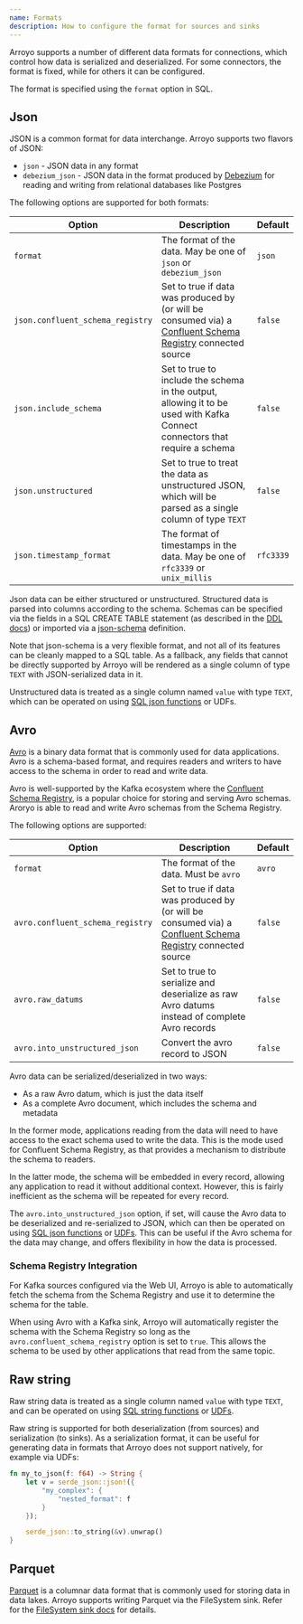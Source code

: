 ```yaml
---
name: Formats
description: How to configure the format for sources and sinks
---
```


Arroyo supports a number of different data formats for connections, which
control how data is serialized and deserialized. For some connectors, the format
is fixed, while for others it can be configured.

The format is specified using the `format` option in SQL.

## Json

JSON is a common format for data interchange. Arroyo supports two flavors of JSON:

* `json` - JSON data in any format
* `debezium_json` - JSON data in the format produced by
  [Debezium](https://debezium.io/) for reading and writing from relational databases like Postgres

The following options are supported for both formats:

| Option | Description | Default |
| ------ | ----------- | ------- |
| `format` | The format of the data. May be one of `json` or `debezium_json` | `json` |
| `json.confluent_schema_registry` | Set to true if data was produced by (or will be consumed via) a [Confluent Schema Registry](https://docs.confluent.io/platform/current/schema-registry/index.html) connected source | `false` |
| `json.include_schema` | Set to true to include the schema in the output, allowing it to be used with Kafka Connect connectors that require a schema | `false` |
| `json.unstructured` | Set to true to treat the data as unstructured JSON, which will be parsed as a single column of type `TEXT` | `false` |
| `json.timestamp_format` | The format of timestamps in the data. May be one of `rfc3339` or `unix_millis` | `rfc3339` |

Json data can be either structured or unstructured. Structured data is parsed
into columns according to the schema. Schemas can be specified via the fields in
a SQL CREATE TABLE statement (as described in the [DDL docs](/sql/ddl)) or
imported via a [json-schema](https://json-schema.org/) definition.

Note that json-schema is a very flexible format, and not all of its features can
be cleanly mapped to a SQL table. As a fallback, any fields that cannot be
directly supported by Arroyo will be rendered as a single column of type `TEXT`
with JSON-serialized data in it.

Unstructured data is treated as a single column named `value` with type `TEXT`, which can be operated on using
[SQL json functions](/sql/scalar-functions#json-functions) or UDFs.

## Avro

[Avro](https://avro.apache.org/) is a binary data format that is commonly used for
data applications. Avro is a schema-based format, and requires readers and writers to
have access to the schema in order to read and write data.

Avro is well-supported by the Kafka ecosystem where the
[Confluent Schema Registry](https://docs.confluent.io/platform/current/schema-registry/index.html),
is a popular choice for storing and serving Avro schemas. Aroryo is able to read and write
Avro schemas from the Schema Registry.

The following options are supported:

| Option | Description | Default |
| ------ | ----------- | ------- |
| `format` | The format of the data. Must be `avro` | `avro` |
| `avro.confluent_schema_registry` | Set to true if data was produced by (or will be consumed via) a [Confluent Schema Registry](https://docs.confluent.io/platform/current/schema-registry/index.html) connected source | `false` |
| `avro.raw_datums` | Set to true to serialize and deserialize as raw Avro datums instead of complete Avro records | `false` |
| `avro.into_unstructured_json` | Convert the avro record to JSON | `false` |

Avro data can be serialized/deserialized in two ways:

* As a raw Avro datum, which is just the data itself
* As a complete Avro document, which includes the schema and metadata

In the former mode, applications reading from the data will need to have access to the exact schema
used to write the data. This is the mode used for Confluent Schema Registry, as that provides a mechanism
to distribute the schema to readers.

In the latter mode, the schema will be embedded in every record, allowing any application to read it
without additional context. However, this is fairly inefficient as the schema will be repeated for every
record.

The `avro.into_unstructured_json` option, if set, will cause the Avro data to be deserialized and re-serialized
to JSON, which can then be operated on using [SQL json functions](/sql/scalar-functions#json-functions) or [UDFs](/sql/udfs).
This can be useful if the Avro schema for the data may change, and offers flexibility in how the data is
processed.

### Schema Registry Integration

For Kafka sources configured via the Web UI, Arroyo is able to automatically fetch the schema from the Schema Registry
and use it to determine the schema for the table.

When using Avro with a Kafka sink, Arroyo will automatically register the schema with the Schema Registry so
long as the `avro.confluent_schema_registry` option is set to `true`. This allows the schema to be used by
other applications that read from the same topic.

## Raw string

Raw string data is treated as a single column named `value` with type `TEXT`,
and can be operated on using
[SQL string functions](/sql/scalar-functions#string-functions) or [UDFs](/sql/udfs).

Raw string is supported for both deserialization (from sources) and serialization
(to sinks). As a serialization format, it can be useful for generating data in formats
that Arroyo does not support natively, for example via UDFs:

```rust
fn my_to_json(f: f64) -> String {
    let v = serde_json::json!({
        "my_complex": {
            "nested_format": f
        }
    });

    serde_json::to_string(&v).unwrap()
}
```

## Parquet

[Parquet](https://parquet.apache.org/) is a columnar data format that is commonly
used for storing data in data lakes. Arroyo supports writing Parquet via the FileSystem
sink. Refer for the [FileSystem sink docs](/connectors/filesystem) for details.
